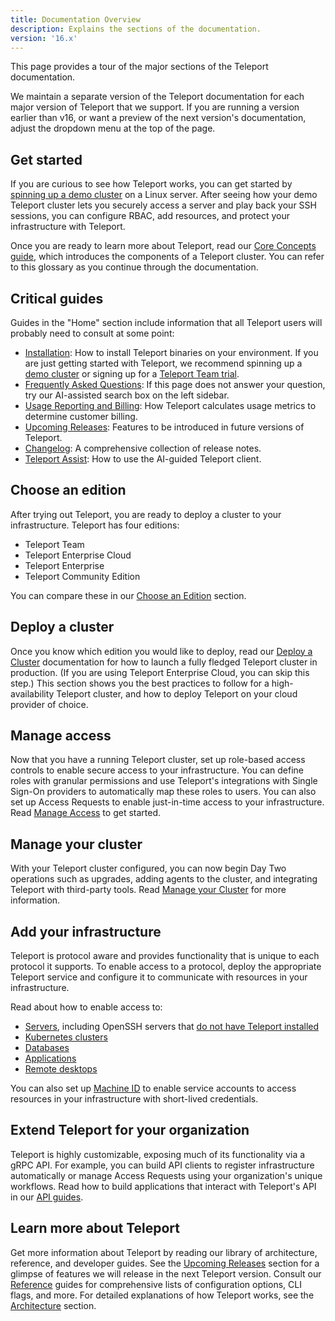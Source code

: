```yaml
---
title: Documentation Overview
description: Explains the sections of the documentation.
version: '16.x'
---
```


This page provides a tour of the major sections of the Teleport documentation.

We maintain a separate version of the Teleport documentation for each major
version of Teleport that we support. If you are running a version earlier than
v16, or want a preview of the next version's
documentation, adjust the dropdown menu at the top of the page.

## Get started

If you are curious to see how Teleport works, you can get started by [spinning
up a demo cluster](/docs/ver/16.x/index) on a Linux server. After seeing how your demo
Teleport cluster lets you securely access a server and play back your SSH
sessions, you can configure RBAC, add resources, and protect your infrastructure
with Teleport.

Once you are ready to learn more about Teleport, read our [Core Concepts
guide](/docs/ver/16.x/core-concepts), which introduces the components of a Teleport
cluster. You can refer to this glossary as you continue through the
documentation.

## Critical guides

Guides in the "Home" section include information that all Teleport users will
probably need to consult at some point:

- [Installation](/docs/ver/16.x/installation): How to install Teleport binaries on your
  environment. If you are just getting started with Teleport, we recommend
  spinning up a [demo cluster](/docs/ver/16.x/index) or signing up for a [Teleport Team
  trial](https://goteleport.com/signup).
- [Frequently Asked Questions](/docs/ver/16.x/faq): If this page does not answer your
  question, try our AI-assisted search box on the left sidebar.
- [Usage Reporting and Billing](/docs/ver/16.x/usage-billing): How Teleport calculates
  usage metrics to determine customer billing.
- [Upcoming Releases](/docs/ver/16.x/upcoming-releases): Features to be introduced in
  future versions of Teleport.
- [Changelog](/docs/ver/16.x/changelog): A comprehensive collection of release notes.
- [Teleport Assist](/docs/ver/16.x/ai-assist): How to use the AI-guided Teleport client.

## Choose an edition

After trying out Teleport, you are ready to deploy a cluster to your
infrastructure. Teleport has four editions:

- Teleport Team
- Teleport Enterprise Cloud
- Teleport Enterprise
- Teleport Community Edition

You can compare these in our [Choose an
Edition](/docs/ver/16.x/choose-an-edition/introduction) section.

## Deploy a cluster

Once you know which edition you would like to deploy, read our [Deploy a
Cluster](/docs/ver/16.x/deploy-a-cluster/introduction) documentation for how to launch a
fully fledged Teleport cluster in production. (If you are using Teleport
Enterprise Cloud, you can skip this step.) This section shows you the best
practices to follow for a high-availability Teleport cluster, and how to deploy
Teleport on your cloud provider of choice.

## Manage access

Now that you have a running Teleport cluster, set up role-based access controls
to enable secure access to your infrastructure. You can define roles with
granular permissions and use Teleport's integrations with Single Sign-On
providers to automatically map these roles to users. You can also set up Access
Requests to enable just-in-time access to your infrastructure. Read [Manage
Access](/docs/ver/16.x/access-controls/introduction) to get started.

## Manage your cluster

With your Teleport cluster configured, you can now begin Day Two operations
such as upgrades, adding agents to the cluster, and integrating Teleport with
third-party tools. Read [Manage your
Cluster](/docs/ver/16.x/management/introduction) for more information.

## Add your infrastructure

Teleport is protocol aware and provides functionality that is unique to each
protocol it supports. To enable access to a protocol, deploy the appropriate
Teleport service and configure it to communicate with resources in your
infrastructure.

Read about how to enable access to:

- [Servers](/docs/ver/16.x/server-access/getting-started), including OpenSSH servers that
  [do not have Teleport installed](/docs/ver/16.x/server-access/openssh/openssh)
- [Kubernetes clusters](/docs/ver/16.x/kubernetes-access/introduction)
- [Databases](/docs/ver/16.x/database-access/introduction)
- [Applications](/docs/ver/16.x/application-access/introduction)
- [Remote desktops](/docs/ver/16.x/desktop-access/introduction)

You can also set up [Machine ID](/docs/ver/16.x/machine-id/introduction) to enable
service accounts to access resources in your infrastructure with short-lived
credentials.

## Extend Teleport for your organization

Teleport is highly customizable, exposing much of its functionality via a gRPC
API. For example, you can build API clients to register infrastructure
automatically or manage Access Requests using your organization's unique
workflows. Read how to build applications that interact with Teleport's API in
our [API guides](/docs/ver/16.x/api/introduction).

## Learn more about Teleport

Get more information about Teleport by reading our library of architecture,
reference, and developer guides. See the
[Upcoming Releases](/docs/ver/16.x/upcoming-releases) section for a glimpse of features we
will release in the next Teleport version. Consult our
[Reference](/docs/ver/16.x/reference/introduction) guides for comprehensive lists of
configuration options, CLI flags, and more. For detailed explanations of how
Teleport works, see the [Architecture](/docs/ver/16.x/architecture/introduction) section.

